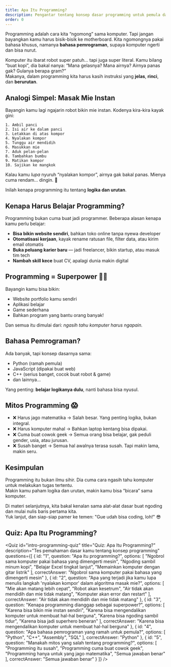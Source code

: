 ```yaml
---
title: Apa Itu Programming?
description: Pengantar tentang konsep dasar programming untuk pemula dari nol.
order: 0
---
```


Programming adalah cara kita “ngomong” sama komputer. Tapi jangan bayangkan kamu harus bisik-bisik ke motherboard. Kita ngomongnya pakai bahasa khusus, namanya **bahasa pemrograman**, supaya komputer ngerti dan bisa nurut.

Komputer itu ibarat robot super patuh... tapi juga super literal. Kamu bilang “buat kopi”, dia bakal nanya: “Mana gelasnya? Mana airnya? Airnya panas gak? Gulanya berapa gram?”  
Makanya, dalam programming kita harus kasih instruksi yang **jelas**, **rinci**, dan **berurutan**.

## Analogi Simpel: Masak Mie Instan

Bayangin kamu lagi ngajarin robot bikin mie instan. Kodenya kira-kira kayak gini:

```text
1. Ambil panci
2. Isi air ke dalam panci
3. Letakkan di atas kompor
4. Nyalakan kompor
5. Tunggu air mendidih
6. Masukkan mie
7. Aduk pelan-pelan
8. Tambahkan bumbu
9. Matikan kompor
10. Sajikan ke mangkok
```

Kalau kamu *lupa* nyuruh “nyalakan kompor”, airnya gak bakal panas. Mienya cuma rendam... dingin. 🥶

Inilah kenapa programming itu tentang **logika dan urutan**.

## Kenapa Harus Belajar Programming?

Programming bukan cuma buat jadi programmer. Beberapa alasan kenapa kamu perlu belajar:

- **Bisa bikin website sendiri**, bahkan toko online tanpa nyewa developer
- **Otomatisasi kerjaan**, kayak rename ratusan file, filter data, atau kirim email otomatis
- **Buka peluang karier baru** — jadi freelancer, bikin startup, atau masuk tim tech
- **Nambah skill kece** buat CV, apalagi dunia makin digital

## Programming = Superpower 🦸‍♂️

Bayangin kamu bisa bikin:
- Website portfolio kamu sendiri
- Aplikasi belajar
- Game sederhana
- Bahkan program yang bantu orang banyak!

Dan semua itu dimulai dari: *ngasih tahu komputer harus ngapain.*

## Bahasa Pemrograman?

Ada banyak, tapi konsep dasarnya sama:
- Python (ramah pemula)
- JavaScript (dipakai buat web)
- C++ (serius banget, cocok buat robot & game)
- dan lainnya...

Yang penting: **belajar logikanya dulu**, nanti bahasa bisa nyusul.

## Mitos Programming 😱

- ❌ Harus jago matematika → Salah besar. Yang penting logika, bukan integral.
- ❌ Harus komputer mahal → Bahkan laptop kentang bisa dipakai.
- ❌ Cuma buat cowok geek → Semua orang bisa belajar, gak peduli gender, usia, atau jurusan.
- ❌ Susah banget → Semua hal awalnya terasa susah. Tapi makin lama, makin seru.

## Kesimpulan

Programming itu bukan ilmu sihir. Dia cuma cara ngasih tahu komputer untuk melakukan tugas tertentu.  
Makin kamu paham logika dan urutan, makin kamu bisa “bicara” sama komputer.

Di materi selanjutnya, kita bakal kenalan sama alat-alat dasar buat ngoding dan mulai nulis baris pertama kita.  
Yuk lanjut, dan siap-siap pamer ke temen: "Gue udah bisa coding, loh!" 😎

## Quiz: Apa Itu Programming?

<Quiz
  id="intro-programming-quiz"
  title="Quiz: Apa Itu Programming?"
  description="Tes pemahaman dasar kamu tentang konsep programming"
  questions={[
    {
      id: "1",
      question: "Apa itu programming?",
      options: [
        "Ngobrol sama komputer pakai bahasa yang dimengerti mesin",
        "Ngoding sambil minum kopi",
        "Belajar Excel tingkat lanjut",
        "Memainkan komputer dengan gitar listrik"
      ],
      correctAnswer: "Ngobrol sama komputer pakai bahasa yang dimengerti mesin"
    },
    {
      id: "2",
      question: "Apa yang terjadi jika kamu lupa menulis langkah 'nyalakan kompor' dalam algoritma masak mie?",
      options: [
        "Mie akan matang lebih cepat",
        "Robot akan kesetrum",
        "Air tidak akan mendidih dan mie tidak matang",
        "Komputer akan error dan restart"
      ],
      correctAnswer: "Air tidak akan mendidih dan mie tidak matang"
    },
    {
      id: "3",
      question: "Kenapa programming dianggap sebagai superpower?",
      options: [
        "Karena bisa bikin mie instan sendiri",
        "Karena bisa mengendalikan komputer untuk membuat hal-hal berguna",
        "Karena bisa ngoding sambil tidur",
        "Karena bisa jadi superhero beneran"
      ],
      correctAnswer: "Karena bisa mengendalikan komputer untuk membuat hal-hal berguna"
    },
    {
      id: "4",
      question: "Apa bahasa pemrograman yang ramah untuk pemula?",
      options: [
        "Python",
        "C++",
        "Assembly",
        "SQL"
      ],
      correctAnswer: "Python"
    },
    {
      id: "5",
      question: "Manakah mitos yang salah tentang programming?",
      options: [
        "Programming itu susah",
        "Programming cuma buat cowok geek",
        "Programming hanya untuk yang jago matematika",
        "Semua jawaban benar"
      ],
      correctAnswer: "Semua jawaban benar"
    }
  ]}
/>

